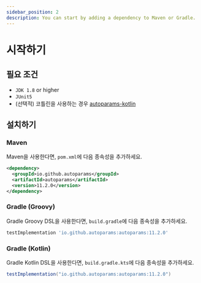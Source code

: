 ```yaml
---
sidebar_position: 2
description: You can start by adding a dependency to Maven or Gradle.
---
```


# 시작하기

## 필요 조건
- `JDK 1.8` or higher
- `JUnit5`
- (선택적) 코틀린을 사용하는 경우 [autoparams-kotlin](./extensions/autoparams-kotlin.mdx)

## 설치하기

### Maven

Maven을 사용한다면, `pom.xml`에 다음 종속성을 추가하세요.

```xml
<dependency>
  <groupId>io.github.autoparams</groupId>
  <artifactId>autoparams</artifactId>
  <version>11.2.0</version>
</dependency>
```

### Gradle (Groovy)

Gradle Groovy DSL을 사용한다면, `build.gradle`에 다음 종속성을 추가하세요.

```gradle
testImplementation 'io.github.autoparams:autoparams:11.2.0'
```

### Gradle (Kotlin)

Gradle Kotlin DSL을 사용한다면, `build.gradle.kts`에 다음 종속성을 추가하세요.

```gradle
testImplementation("io.github.autoparams:autoparams:11.2.0")
```
